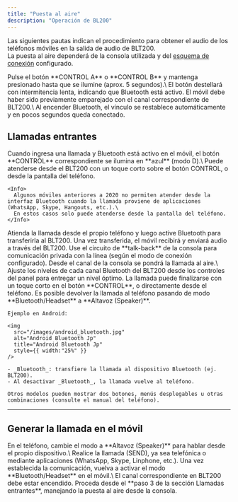 ```yaml
---
title: "Puesta al aire"
description: "Operación de BL200"
---
```


Las siguientes pautas indican el procedimiento para obtener el audio de los teléfonos móviles en la salida de audio de BLT200.\
La puesta al aire dependerá de la consola utilizada y del [esquema de conexión](/es/blt200/blt200-conexiones) configurado.

<Steps>
  <Step title="Encender canal Bluetooth en BLT200">
    Pulse el botón **CONTROL A** o **CONTROL B** y mantenga presionado hasta que se ilumine (aprox. 5 segundos).\
    El botón destellará con intermitencia lenta, indicando que Bluetooth está activo.
  </Step>
  <Step title="Activar Bluetooth en el móvil">
    El móvil debe haber sido previamente emparejado con el canal correspondiente de BLT200.\
    Al encender Bluetooth, el vínculo se restablece automáticamente y en pocos segundos queda conectado.
  </Step>
</Steps>

## Llamadas entrantes

<Steps>
  <Step title="Detectar la llamada">
    Cuando ingresa una llamada y Bluetooth está activo en el móvil, el botón **CONTROL** correspondiente se ilumina en **azul** (modo D).\
    Puede atenderse desde el BLT200 con un toque corto sobre el botón CONTROL, o desde la pantalla del teléfono.

    <Info>
      Algunos móviles anteriores a 2020 no permiten atender desde la interfaz Bluetooth cuando la llamada proviene de aplicaciones (WhatsApp, Skype, Hangouts, etc.).\
      En estos casos solo puede atenderse desde la pantalla del teléfono.
    </Info>
  </Step>
  <Step title="Si Bluetooth está apagado en el móvil">
    Atienda la llamada desde el propio teléfono y luego active Bluetooth para transferirla al BLT200. Una vez transferida, el móvil recibirá y enviará audio a través del BLT200.
  </Step>
  <Step title="Hablar en privado">
    Use el circuito de **talk-back** de la consola para comunicación privada con la línea (según el modo de conexión configurado).
  </Step>
  <Step title="Poner al aire">
    Desde el canal de la consola se pondrá la llamada al aire.\
    Ajuste los niveles de cada canal Bluetooth del BLT200 desde los controles del panel para entregar un nivel óptimo.
  </Step>
  <Step title="Finalizar la comunicación">
    La llamada puede finalizarse con un toque corto en el botón **CONTROL**, o directamente desde el teléfono.
  </Step>
  <Step title="Retomar la llamada en el móvil">
    Es posible devolver la llamada al teléfono pasando de modo **Bluetooth/Headset** a **Altavoz (Speaker)**.

    Ejemplo en Android:

    <img
      src="/images/android_bluetooth.jpg"
      alt="Android Bluetooth Jp"
      title="Android Bluetooth Jp"
      style={{ width:"25%" }}
    />

    - _Bluetooth_: transfiere la llamada al dispositivo Bluetooth (ej. BLT200).
    - Al desactivar _Bluetooth_, la llamada vuelve al teléfono.

    Otros modelos pueden mostrar dos botones, menús desplegables u otras combinaciones (consulte el manual del teléfono).
  </Step>
</Steps>

---

## Generar la llamada en el móvil

<Steps>
  <Step title="Iniciar la llamada en el móvil">
    En el teléfono, cambie el modo a **Altavoz (Speaker)** para hablar desde el propio dispositivo.\
    Realice la llamada (SEND), ya sea telefónica o mediante aplicaciones (WhatsApp, Skype, Linphone, etc.).
  </Step>
  <Step title="Transferir la llamada a BLT200">
    Una vez establecida la comunicación, vuelva a activar el modo **Bluetooth/Headset** en el móvil.\
    El canal correspondiente en BLT200 debe estar encendido.
  </Step>
  <Step title="Continuar desde la consola">
    Proceda desde el **paso 3 de la sección Llamadas entrantes**, manejando la puesta al aire desde la consola.
  </Step>
</Steps>
